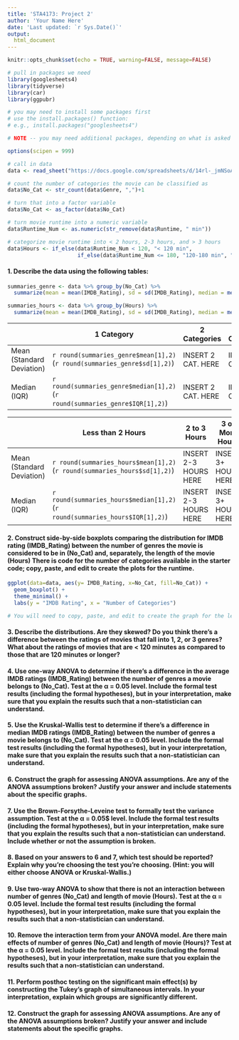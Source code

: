 ```yaml
---
title: 'STA4173: Project 2'
author: 'Your Name Here'
date: 'Last updated: `r Sys.Date()`'
output:
  html_document
---
```

  
```r
knitr::opts_chunk$set(echo = TRUE, warning=FALSE, message=FALSE)

# pull in packages we need
library(googlesheets4)
library(tidyverse)
library(car)
library(ggpubr)

# you may need to install some packages first
# use the install.packages() function:
# e.g., install.packages("googlesheets4")

# NOTE -- you may need additional packages, depending on what is asked of you below :-)

options(scipen = 999)

# call in data
data <- read_sheet("https://docs.google.com/spreadsheets/d/14rl-_jmNSoA67CPWcqQFku6GRDKDTBosAHLHok4PQCI/edit#gid=0")

# count the number of categories the movie can be classified as
data$No_Cat <- str_count(data$Genre, ",")+1

# turn that into a factor variable
data$No_Cat <- as_factor(data$No_Cat)

# turn movie runtime into a numeric variable
data$Runtime_Num <- as.numeric(str_remove(data$Runtime, " min"))

# categorize movie runtime into < 2 hours, 2-3 hours, and > 3 hours
data$Hours <- if_else(data$Runtime_Num < 120, "< 120 min", 
                      if_else(data$Runtime_Num <= 180, "120-180 min", "> 180 min"))
```

#### 1. Describe the data using the following tables: 
```r
summaries_genre <- data %>% group_by(No_Cat) %>% 
  summarize(mean = mean(IMDB_Rating), sd = sd(IMDB_Rating), median = median(IMDB_Rating), IQR = IQR(IMDB_Rating))

summaries_hours <- data %>% group_by(Hours) %>% 
  summarize(mean = mean(IMDB_Rating), sd = sd(IMDB_Rating), median = median(IMDB_Rating), IQR = IQR(IMDB_Rating))
```
  
|                           | 1 Category | 2 Categories | 3 Categories |
|---------------------------|------------|--------------|--------------|
| Mean (Standard Deviation) | `r round(summaries_genre$mean[1],2)` (`r round(summaries_genre$sd[1],2)`)            |  INSERT 2 CAT. HERE            | INSERT 3 CAT. HERE             |
| Median (IQR)              | `r round(summaries_genre$median[1],2)` (`r round(summaries_genre$IQR[1],2)`)            |  INSERT 2 CAT. HERE            | INSERT 3 CAT. HERE             |

|                           | Less than 2 Hours | 2 to 3 Hours      | 3 or More Hours |
|---------------------------|-------------------|-------------------|-----------------|
| Mean (Standard Deviation) | `r round(summaries_hours$mean[1],2)` (`r round(summaries_hours$sd[1],2)`)                   | INSERT 2-3 HOURS HERE                  | INSERT 3+ HOURS HERE                 |
| Median (IQR)              |  `r round(summaries_hours$median[1],2)` (`r round(summaries_hours$IQR[1],2)`)                  | INSERT 2-3 HOURS HERE                  | INSERT 3+ HOURS HERE                 |

####  2. Construct side-by-side boxplots comparing the distribution for IMDB rating (IMDB_Rating) between the number of genres the movie is considered to be in (No_Cat) and, separately, the length of the movie (Hours) There is code for the number of categories available in the starter code; copy, paste, and edit to create the plots for the runtime.
```r
ggplot(data=data, aes(y= IMDB_Rating, x=No_Cat, fill=No_Cat)) +
  geom_boxplot() +
  theme_minimal() +
  labs(y = "IMDB Rating", x = "Number of Categories") 

# You will need to copy, paste, and edit to create the graph for the length of the movie
```

  
####  3. Describe the distributions. Are they skewed? Do you think there's a difference between the ratings of movies that fall into 1, 2, or 3 genres? What about the ratings of movies that are < 120 minutes as compared to those that are 120 minutes or longer? 
  
####  4. Use one-way ANOVA to determine if there's a difference in the average IMDB ratings (IMDB_Rating) between the number of genres a movie belongs to (No_Cat). Test at the &alpha; = 0.05 level. Include the formal test results (including the formal hypotheses), but in your interpretation, make sure that you explain the results such that a non-statistician can understand. 
  
####  5. Use the Kruskal-Wallis test to determine if there's a difference in median IMDB ratings (IMDB_Rating) between the number of genres a movie belongs to (No_Cat). Test at the &alpha; = 0.05 level. Include the formal test results (including the formal hypotheses), but in your interpretation, make sure that you explain the results such that a non-statistician can understand. 
  
#### 6. Construct the graph for assessing ANOVA assumptions. Are any of the ANOVA assumptions broken? Justify your answer and include statements about the specific graphs.
  
####  7. Use the Brown-Forsythe-Leveine test to formally test the variance assumption. Test at the &alpha; = 0.05$ level. Include the formal test results (including the formal hypotheses), but in your interpretation, make sure that you explain the results such that a non-statistician can understand. Include whether or not the assumption is broken.
  
####  8. Based on your answers to 6 and 7, which test should be reported? Explain why you're choosing the test you're choosing. (Hint: you will either choose ANOVA or Kruskal-Wallis.)
  
####  9. Use two-way ANOVA to show that there is not an interaction between number of genres (No_Cat) and length of movie (Hours). Test at the &alpha; = 0.05 level. Include the formal test results (including the formal hypotheses), but in your interpretation, make sure that you explain the results such that a non-statistician can understand.
  
####  10. Remove the interaction term from your ANOVA model. Are there main effects of number of genres (No_Cat) and length of movie (Hours)? Test at the &alpha; = 0.05 level. Include the formal test results (including the formal hypotheses), but in your interpretation, make sure that you explain the results such that a non-statistician can understand.
  
####  11. Perform posthoc testing on the significant main effect(s) by constructing the Tukey's graph of simultaneous intervals. In your interpretation, explain which groups are significantly different.
  
#### 12. Construct the graph for assessing ANOVA assumptions. Are any of the ANOVA assumptions broken? Justify your answer and include statements about the specific graphs.




